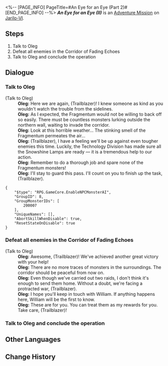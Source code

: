 <%-- [PAGE_INFO]
PageTitle=#An Eye for an Eye (Part 2)#
[END_PAGE_INFO] --%>
{{Stub|Dialogue.}}
{{Mission Infobox
|id            = 4071321
|title         = An Eye for an Eye (II)
|image         = <!--Mission An Eye for an Eye (Part 2).png-->
|type          = Adventure
|event_name    = 
|chapter       = 
|requirements  = {{subst:void|<!--Unknown: {"Type":"Manual"}-->}}
|summary       = <!--official mission summary from Fate's Atlas-->
|characters    = Oleg; Trailblazer
|startLocation = [[Jarilo-VI]] - [[Corridor of Fading Echoes]]
|world         = Jarilo-VI
|area          = Corridor of Fading Echoes
|prev          = 
|next          = 
|rewards       = 
}}
'''''An Eye for an Eye (II)''''' is an [[Adventure Mission]] on [[Jarilo-VI]].

==Steps==
# Talk to Oleg
# Defeat all enemies in the Corridor of Fading Echoes
# Talk to Oleg and conclude the operation

<!--
==Gameplay Notes==

--><!--
==Trial Character==

-->
==Dialogue==
{{Stub Dialogue}}

===Talk to Oleg{{subst:void|<!--407132101-->}}===
{{Mission Description|type=adventure|location=Corridor of Fading Echoes|You receive Oleg's invitation to an operation to clear the Corridor of Fading Echoes of Fragmentum monsters.<br />Talk to Oleg to get a sense of the current situation of the battleground.}}
{{Dialogue Start}}

;(Talk to Oleg)
:'''Oleg:''' Here we are again, (Trailblazer)! I knew someone as kind as you wouldn't watch the trouble from the sidelines.
:'''Oleg:''' As I expected, the Fragmentum would not be willing to back off so easily. There must be countless monsters lurking outside the northern wall, waiting to invade the corridor.
:'''Oleg:''' Look at this horrible weather... The stinking smell of the Fragmentum permeates the air...
:'''Oleg:''' (Trailblazer), I have a feeling we'll be up against even tougher enemies this time. Luckily, the Technology Division has made sure all the Snowshine Lamps are ready &mdash; it is a tremendous help to our action.
:'''Oleg:''' {{Color|keyword|nobold=1|Find the energy core and activate the Snowshine Lamp. Then, get rid of the enemies with the help of the light.}} Remember to do a thorough job and spare none of the Fragmentum monsters!
:'''Oleg:''' I'll stay to guard this pass. I'll count on you to finish up the task, (Trailblazer).
<pre>{
	"$type": "RPG.GameCore.EnableNPCMonsterAI",
	"GroupID": 8,
	"GroupMonsterIDs": [
		200007
	],
	"UniqueNames": [],
	"AbortSkillWhenDisable": true,
	"ResetStateOnDisable": true
}</pre>
{{Dialogue End}}

===Defeat all enemies in the Corridor of Fading Echoes{{subst:void|<!--407132102-->}}===
{{Mission Description|type=adventure|location=Corridor of Fading Echoes|update|Clear out the Corridor of Fading Echoes and defeat all of the Fragmentum monsters roaming in the area.}}
{{Dialogue Start}}


;(Talk to Oleg)
:'''Oleg:''' Awesome, (Trailblazer)! We've achieved another great victory with your help!
:'''Oleg:''' There are no more traces of monsters in the surroundings. The corridor should be peaceful from now on.
:'''Oleg:''' Even though we've carried out two raids, I don't think it's enough to send them home. Without a doubt, we're facing a protracted war, (Trailblazer).
:'''Oleg:''' I hope you'll keep in touch with William. If anything happens here, William will be the first to know.
:'''Oleg:''' These are for you. You can treat them as my rewards for you. Take care, (Trailblazer)!
{{Dialogue End}}

===Talk to Oleg and conclude the operation{{subst:void|<!--407132103-->}}===
{{Mission Description|type=adventure|location=Corridor of Fading Echoes|update|You cleared out all threats remaining in the Corridor of Fading Echoes.<br />Report the situation to Oleg.}}
{{Dialogue Start}}
{{Dialogue End}}

==Other Languages==
{{Other Languages
|en   = An Eye for an Eye (II)
|zhs  = 以眼还眼•其二
|zht  = 以眼還眼•其二
|ja   = 目には目を・その2
|ko   = 눈에는 눈•2
|es   = Ojo por ojo II
|fr   = Œil pour œil (II)
|ru   = Око за око II
|th   = ตาต่อตาฟันต่อฟัน 2
|vi   = Ăn Miếng Trả Miếng-2
|de   = Auge um Auge (Teil 2)
|id   = Mata Ganti Mata (2)
|pt   = Olho Por Olho (II)
}}

==Change History==
{{Change History|1.0}}

